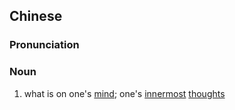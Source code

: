 {{also|心里话}}
==Chinese==
{{zh-forms|s=心里话|t2=心裏話|type=21}}

===Pronunciation===
{{zh-pron
|m=xīnlihuà
|c=sam1 leoi5 waa6
|cat=n
}}

===Noun===
{{zh-noun}}

# what is on one's [[mind]]; one's [[innermost]] [[thought]]s